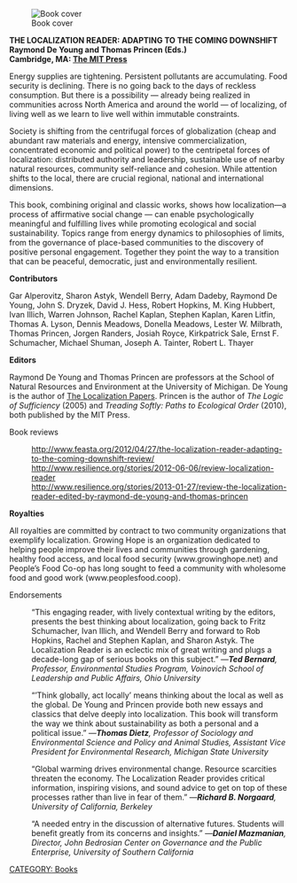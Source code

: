 <!-- comments that appear in the source but not on the screen are formatted like this -->
<!-- these comments are offered as an aid as you get started. Remove as you wish -->
<!-- note: no code is needed for the table of contents (TOC).  It is auto-generated -->

<!-- next line is the code for inserting an image; delete if you don't have an image yet -->
[[File:Locread-medium.jpg|thumb|left| Book cover]]


'''THE LOCALIZATION READER: ADAPTING TO THE COMING DOWNSHIFT'''<br />'''Raymond De Young and Thomas Princen (Eds.)'''<br />'''Cambridge, MA: [http://mitpress.mit.edu/catalog/item/default.asp?ttype=2&tid=12829 The MIT Press] '''

Energy supplies are tightening. Persistent pollutants are accumulating. Food security is declining. There is no going back to the days of reckless consumption. But there is a possibility — already being realized in communities across North America and around the world — of localizing, of living well as we learn to live well within immutable constraints. 

Society is shifting from the centrifugal forces of globalization (cheap and abundant raw materials and energy, intensive commercialization, concentrated economic and political power) to the centripetal forces of localization: distributed authority and leadership, sustainable use of nearby natural resources, community self-reliance and cohesion. While attention shifts to the local, there are crucial regional, national and international dimensions. 

This book, combining original and classic works, shows how localization—a process of affirmative social change — can enable psychologically meaningful and fulfilling lives while promoting ecological  and social sustainability. Topics range from energy dynamics to philosophies of limits, from the governance of place-based communities to the discovery of positive personal engagement. Together they point the way to a transition that can be peaceful, democratic, just and environmentally resilient. 

'''Contributors'''

Gar Alperovitz, Sharon Astyk, Wendell Berry, Adam Dadeby, Raymond De Young, John S. Dryzek, David J. Hess, Robert Hopkins, M. King Hubbert, Ivan Illich, Warren Johnson, Rachel Kaplan, Stephen Kaplan, Karen Litfin, Thomas A. Lyson, Dennis Meadows, Donella Meadows, Lester W. Milbrath, Thomas Princen, Jorgen Randers, Josiah Royce, Kirkpatrick Sale, Ernst F. Schumacher, Michael Shuman, Joseph A. Tainter, Robert L. Thayer

'''Editors'''

Raymond De Young and Thomas Princen are professors at the School of Natural Resources and Environment at the University of Michigan. De Young is the author of [http://www-personal.umich.edu/~rdeyoung The Localization Papers].  Princen is the author of ''The Logic of Sufficiency'' (2005) and ''Treading Softly: Paths to Ecological Order'' (2010), both published by the MIT Press.

;Book reviews

:http://www.feasta.org/2012/04/27/the-localization-reader-adapting-to-the-coming-downshift-review/
:http://www.resilience.org/stories/2012-06-06/review-localization-reader
:http://www.resilience.org/stories/2013-01-27/review-the-localization-reader-edited-by-raymond-de-young-and-thomas-princen

'''Royalties'''

All royalties are committed by contract to two community organizations that exemplify localization. Growing Hope is an organization dedicated to helping people improve their lives and communities through gardening, healthy food access, and local food security (www.growinghope.net) and People’s Food Co-op has long sought to feed a community with wholesome food and good work (www.peoplesfood.coop).

;Endorsements

:“This engaging reader, with lively contextual writing by the editors, presents the best thinking about localization, going back to Fritz Schumacher, Ivan Illich, and Wendell Berry and forward to Rob Hopkins, Rachel and Stephen Kaplan, and Sharon Astyk. The Localization Reader is an eclectic mix of great writing and plugs a decade-long gap of serious books on this subject.” ''—'''Ted Bernard''', Professor, Environmental Studies Program, Voinovich School of Leadership and Public Affairs, Ohio University''

:“’Think globally, act locally’ means thinking about the local as well as the global. De Young and Princen provide both new essays and classics that delve deeply into localization. This book will transform the way we think about sustainability as both a personal and a political issue.” ''—'''Thomas Dietz''', Professor of Sociology and Environmental Science and Policy and Animal Studies, Assistant Vice President for Environmental Research, Michigan State University''

:“Global warming drives environmental change. Resource scarcities threaten the economy. The Localization Reader provides critical information, inspiring visions, and sound advice to get on top of these processes rather than live in fear of them.” ''—'''Richard B. Norgaard''', University of California, Berkeley''

:“A needed entry in the discussion of alternative futures. Students will benefit greatly from its concerns and insights.” ''—'''Daniel Mazmanian''', Director, John Bedrosian Center on Governance and the Public Enterprise, University of Southern California''

<!-- Please replace "Put in category" with one of: Project, Organization, Program, Topic, Thesis or other -->
[[CATEGORY: Books]]